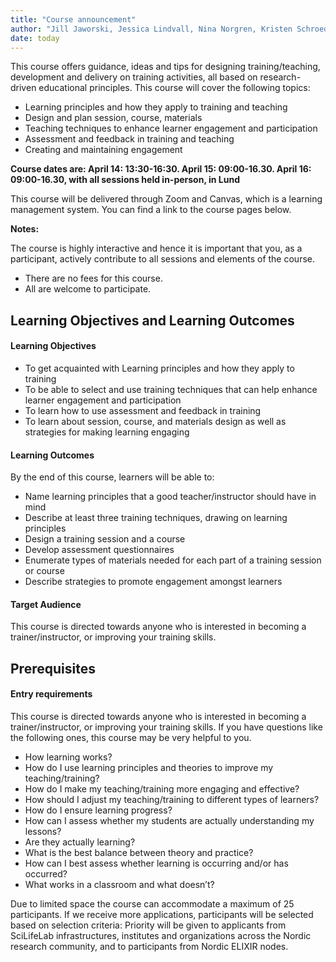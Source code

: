 ```yaml
---
title: "Course announcement"
author: "Jill Jaworski, Jessica Lindvall, Nina Norgren, Kristen Schroeder & Cat Halthur"
date: today
---
```


This course offers guidance, ideas and tips for designing training/teaching, development and delivery on training activities, all based on research-driven educational principles. This course will cover the following topics:

- Learning principles and how they apply to training and teaching
- Design and plan session, course, materials
- Teaching techniques to enhance learner engagement and participation
- Assessment and feedback in training and teaching
- Creating and maintaining engagement

**Course dates are: April 14: 13:30-16:30. April 15: 09:00-16.30. April 16: 09:00-16.30, with all sessions held in-person, in Lund**

This course will be delivered through Zoom and Canvas, which is a learning management system. You can find a link to the course pages below.


**Notes:**

The course is highly interactive and hence it is important that you, as a participant, actively contribute to all sessions and elements of the course.

- There are no fees for this course.
- All are welcome to participate.

## Learning Objectives and Learning Outcomes
#### Learning Objectives

- To get acquainted with Learning principles and how they apply to training
- To be able to select and use training techniques that can help enhance learner engagement and participation
- To learn how to use assessment and feedback in training
- To learn about session, course, and materials design as well as strategies for making learning engaging

#### Learning Outcomes

By the end of this course, learners will be able to:

- Name learning principles that a good teacher/instructor should have in mind
- Describe at least three training techniques, drawing on learning principles
- Design a training session and a course
- Develop assessment questionnaires
- Enumerate types of materials needed for each part of a training session or course
- Describe strategies to promote engagement amongst learners

#### Target Audience

This course is directed towards anyone who is interested in becoming a trainer/instructor, or improving your training skills.

## Prerequisites
#### Entry requirements

This course is directed towards anyone who is interested in becoming a trainer/instructor, or improving your training skills. If you have questions like the following ones, this course may be very helpful to you.

- How learning works?
- How do I use learning principles and theories to improve my teaching/training?
- How do I make my teaching/training more engaging and effective?
- How should I adjust my teaching/training to different types of learners?
- How do I ensure learning progress?
- How can I assess whether my students are actually understanding my lessons? 
- Are they actually learning?
- What is the best balance between theory and practice?
- How can I best assess whether learning is occurring and/or has occurred?
- What works in a classroom and what doesn’t?


Due to limited space the course can accommodate a maximum of 25 participants. If we receive more applications, participants will be selected based on selection criteria: Priority will be given to applicants from SciLifeLab infrastructures, institutes and organizations across the Nordic research community, and to participants from Nordic ELIXIR nodes.